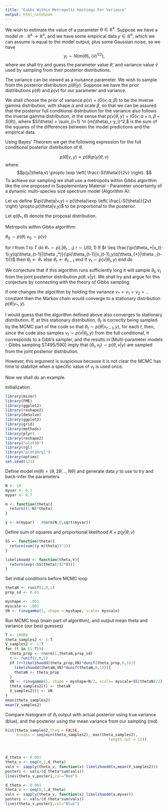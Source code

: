 ```yaml
---
title: "Gibbs Within Metropolis Hastings For Variance"
output: html_notebook
---
```


We wish to estimate the value of a parameter $\theta \in \mathbb{R}^k.$ Suppose we have a model $m:\mathbb{R}^k \rightarrow \mathbb{R}^n,$ and we have some empirical data $y \in \mathbb{R}^n,$ which we can assume is equal to the model output, plus some Gaussian noise, so we have 
$$y_i \sim N(m(\tilde{\theta})_i,(\tilde{v})^{1/2}),$$
where we shall try and guess the parameter value $\tilde{\theta},$ and variance value $\tilde{v}$ used by sampling from their posterior distributions.


The variance can be viewed as a nuisance parameter. We wish to sample from the posterior distribution $p(\theta|y).$ 
Suppose we have the prior distributions $p(\theta)$ and $p(v)$ for our parameter and variance. 

We shall choose the prior of variance $p(v)=IG(v;\alpha,\beta)$ to be the inverse gamma distribution, with shape $\alpha$ and scale $\beta,$ so that we can be assured that the posterior full conditional distribution for the variance also follows the inverse gamma distribution, in the sense that $p(v|\theta,y) = IG(v;\alpha+n, \beta+S(\theta)),$ where $S(\theta) = \sum_{i=1} ^n (m(\theta)_i-y_i)^2,$ is the sum of the squares of the differences between the model predictions and the empirical data.

Using Bayes' Theorem we get the following expression for the full conditional posterior distribution of $\theta$.


$$p(\theta|v,y) \propto p(\theta) p(y|\theta,v)$$
where
$$p(y|\theta,v) \propto \exp \left( \frac{-S(\theta)}{2v} \right).  $$
To achieve our sampling we shall use a metropolis within Gibbs algorithm like the one proposed in Supplementary Material - Parameter uncertainty of
a dynamic multi-species size spectrum model (Algorithm A):

Let us define $\pi(\theta|v,y) = p(\theta)\exp \left( \frac{-S(\theta)}{2v} \right) \propto p(\theta|v,y)$ to be proportional to the posterior.

Let $q(\theta_* , \theta)$ denote the proposal distribution. 

Metropolis within Gibbs algorithm:

$\theta_0 \sim p(\theta)$
$v_0 \sim p(v)$

for $t$ from 1 to $T$ do
$\theta_* \sim p(.|\theta_{t-1})$ 
$r \sim U(0,1)$
If $r \leq \frac{\pi(\theta_*|v_{t-1},y)q(\theta_{t-1}|\theta _*)}{\pi(\theta_{t-1}|v_{t-1},y)q(\theta_{*}|\theta _{t-1})}$ then 
$\theta_t \leftarrow \theta_*$
else
$\theta_t \leftarrow \theta_{t-1}$
end if
$v_t \sim p(v|\theta _t, y )$
end do

We conjecture that if this algorithm runs sufficiently long it will sample $\theta_t , v_t$ from the joint posterior distribution $p(\theta,v|y).$ We shall try and argue for this conjecture by connecting with the theory of Gibbs sampling. 

If one changes the algorithm by holding the variance $v_*=v_1 = v_2 =..$ constant then the Markov chain would converge to a stationary distribution $p(\theta|v_*,y).$ 

I would guess that the algorithm defined above also converges to stationary distribution. If, at this stationary distribution, $\theta_t$ is correctly being sampled by the MCMC part of the code so that $\theta_t \sim p(\theta|v_{t-1},y),$ for each $t$, then, since the code also samples $v_t \sim p(v|\theta_t,y)$ from the full conditional, it corresponds to a Gibb's sampler, and the results in [Multi-parameter models - Gibbs sampling ST495/590] imply that $(\theta_t,v_t) \sim p(\theta,v|y)$ are sampled from the joint posterior distribution.

However, this argument is suspicious because it is not clear the MCMC has time to stabilize when a specific value of $v_t$ is used once.

Now we shall do an example.

Initialization


```r
library(mizer)
library(FME)
library(ggplot2)
library(reshape2)
library(deSolve)
library(ggplot2)
library(grid)
library(methods)
library(plyr)
library(reshape2)
library("plot3D")
library(rgl)
library("plot3Drgl")
library(optimx)
set.seed(123)
```

Define model $m(\theta) = (\theta,2 \theta,..,N \theta)$ and generate data $y$ to use to try and back-infer the parameters.

```r
N <- 10
myvar <- 0.1
mypar <- 0.7

m <- function(theta){
  return((1:N)*theta)
}

y <- m(mypar) - rnorm(N,0,sqrt(myvar))
```

Define sum of squares and proportional likelihood $K \times p(y|\theta,v)$

```r
SS <- function(theta){
  return(sum((y-m(theta))^2))
}

likelihoodd <- function(theta,V){
  return(exp(-SS(theta)/(2*V)))
}

```

Set initial conditions before MCMC loop

```r
thetaN <- runif(1,0,1)
prop_sd <- 0.01

myshape <- .001
myscale <- .001
VN <- rinvgamma(1, shape = myshape, scale= myscale)
```

Run MCMC loop (main part of algorithm), and output mean theta and variance (our best guesses)

```r
T <- 10000
theta_samples2 <- 1:T
V_samples2 <- 1:T
for (t in (1:T)){
  theta_prop <- rnorm(1,thetaN,prop_sd)
  r <- runif(1,0,1)
  if (r<likelihoodd(theta_prop,VN)*dunif(theta_prop,0,1)/(
    likelihoodd(thetaN,VN)*dunif(thetaN,0,1))){
    thetaN <- theta_prop
  } 
  VN <- rinvgamma(1, shape = myshape+N/2, scale= myscale+SS(thetaN)/2)
  theta_samples2[t] <- thetaN
  V_samples2[t] <- VN
} 
mean(theta_samples2)
mean(V_samples2)
```

Compare histogram of $\theta_t$ output with actual posterior using true variance (blue), and the posterior using the mean variance from our sampling (red)

```r
hist(theta_samples2,freq = FALSE,
     breaks = seq(min(theta_samples2), max(theta_samples2),
                                              length.out = 51))



d_theta <- 0.001
theta_v <- seq(0,1,d_theta)
vals <- sapply(theta_v, function(x) likelihoodd(x,mean(V_samples2)))
posteri <- vals/(d_theta*sum(vals))
lines(theta_v,posteri,col="Red")

d_theta <- 0.001
theta_v <- seq(0,1,d_theta)
vals <- sapply(theta_v, function(x) likelihoodd(x,myvar))
posteri <- vals/(d_theta*sum(vals))
lines(theta_v,posteri,col="Blue")
```